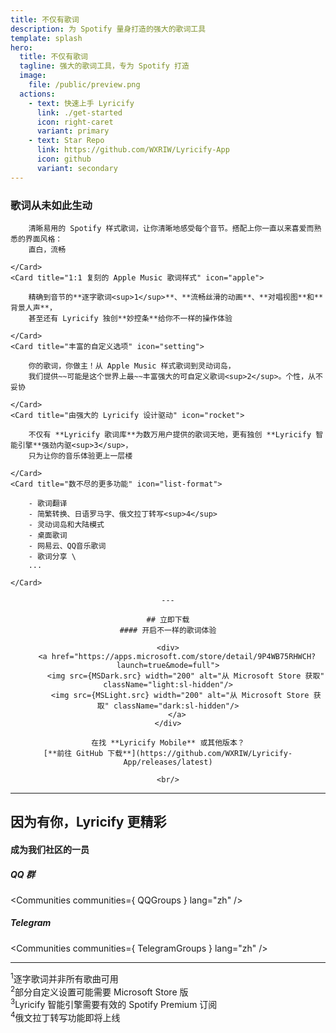 ```yaml
---
title: 不仅有歌词
description: 为 Spotify 量身打造的强大的歌词工具
template: splash
hero:
  title: 不仅有歌词
  tagline: 强大的歌词工具，专为 Spotify 打造
  image:
    file: /public/preview.png
  actions:
    - text: 快速上手 Lyricify
      link: ./get-started
      icon: right-caret
      variant: primary
    - text: Star Repo
      link: https://github.com/WXRIW/Lyricify-App
      icon: github
      variant: secondary
---
```


### 歌词从未如此生动

<CardGrid stagger>
    <Card title="Spotify 原味界面" icon="bars">

        清晰易用的 Spotify 样式歌词，让你清晰地感受每个音节。搭配上你一直以来喜爱而熟悉的界面风格：
        直白，流畅

    </Card>
    <Card title="1:1 复刻的 Apple Music 歌词样式" icon="apple">

        精确到音节的**逐字歌词<sup>1</sup>**、**流畅丝滑的动画**、**对唱视图**和**背景人声**，
        甚至还有 Lyricify 独创**妙控条**给你不一样的操作体验

    </Card>
    <Card title="丰富的自定义选项" icon="setting">

        你的歌词，你做主！从 Apple Music 样式歌词到灵动词岛，
        我们提供~~可能是这个世界上最~~丰富强大的可自定义歌词<sup>2</sup>。个性，从不妥协

    </Card>
    <Card title="由强大的 Lyricify 设计驱动" icon="rocket">

        不仅有 **Lyricify 歌词库**为数万用户提供的歌词天地，更有独创 **Lyricify 智能引擎**强劲内驱<sup>3</sup>，
        只为让你的音乐体验更上一层楼

    </Card>
    <Card title="数不尽的更多功能" icon="list-format">

        - 歌词翻译
        - 简繁转换、日语罗马字、俄文拉丁转写<sup>4</sup>
        - 灵动词岛和大陆模式
        - 桌面歌词
        - 网易云、QQ音乐歌词
        - 歌词分享 \
        ...

    </Card>
</CardGrid>

<center>

    ---

    ## 立即下载
    #### 开启不一样的歌词体验

    <div>
        <a href="https://apps.microsoft.com/store/detail/9P4WB75RHWCH?launch=true&mode=full">
            <img src={MSDark.src} width="200" alt="从 Microsoft Store 获取" className="light:sl-hidden"/>
            <img src={MSLight.src} width="200" alt="从 Microsoft Store 获取" className="dark:sl-hidden"/>
        </a>
    </div>

    在找 **Lyricify Mobile** 或其他版本？
    [**前往 GitHub 下载**](https://github.com/WXRIW/Lyricify-App/releases/latest)

    <br/>
</center>

---

## 因为有你，Lyricify 更精彩
#### 成为我们社区的一员
##### QQ 群

<Communities
    communities={
        QQGroups
    }
    lang="zh"
/>

##### Telegram

<Communities
    communities={
        TelegramGroups
    }
    lang="zh"
/>

---

<sup>1</sup>逐字歌词并非所有歌曲可用 \
<sup>2</sup>部分自定义设置可能需要 Microsoft Store 版 \
<sup>3</sup>Lyricify 智能引擎需要有效的 Spotify Premium 订阅 \
<sup>4</sup>俄文拉丁转写功能即将上线